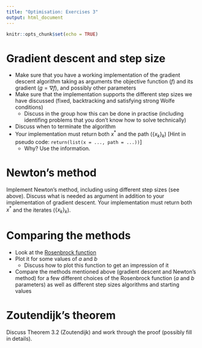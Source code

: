 ```yaml
---
title: "Optimisation: Exercises 3"
output: html_document
---
```


```r
knitr::opts_chunk$set(echo = TRUE)
```


# Gradient descent and step size

* Make sure that you have a working implementation of the gradient descent algorithm taking as arguments the objective function ($f$) and its gradient ($g = \nabla f$), and possibly other parameters
* Make sure that the implementation supports the different step sizes we have discussed (fixed, backtracking and satisfying strong Wolfe conditions)
    + Discuss in the group how this can be done in practise (including identifing problems that you don't know how to solve technically)
* Discuss when to terminate the algorithm
* Your implementation must return both $x^*$ and the path ($\{x_k\}_k$) [Hint in pseudo code: `return(list(x = ..., path = ...))`]
    + Why? Use the information.

# Newton's method

Implement Newton's method, including using different step sizes (see above). Discuss what is needed as argument in addition to your implementation of gradient descent. Your implementation must return both $x^*$ and the iterates ($\{x_k\}_k$).

# Comparing the methods

* Look at the [Rosenbrock function](https://en.wikipedia.org/wiki/Rosenbrock_function)
* Plot it for some values of $a$ and $b$
    + Discuss how to plot this function to get an impression of it
* Compare the methods mentioned above (gradient descent and Newton's method) for a few different choices of the Rosenbrock function ($a$ and $b$ parameters) as well as different step sizes algorithms and starting values

# Zoutendijk's theorem

Discuss Theorem 3.2 (Zoutendijk) and work through the proof (possibly fill in details).
